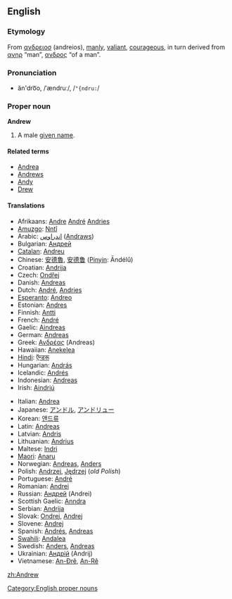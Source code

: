 ==English==

===Etymology===
From {{Gr.}} [[ανδρειοσ]] (andreios), [[manly]], [[valiant]], [[courageous]], in turn derived from [[ ανηρ]] “man”, [[ανδρος]] “of a man”.

===Pronunciation===
*ăn'dro͞o, /ˈændruː/, /<tt>"{ndru:</tt>/

===Proper noun===
[[Category:English proper nouns]]
'''Andrew'''

# A male [[given name]].

====Related terms====
*[[Andrea]] {{italbrac|feminine}}
*[[Andrews]] {{italbrac|surname}}
*[[Andy]] {{italbrac|diminutive}}
*[[Drew]] {{italbrac|diminutive}}

====Translations====
{{top}}
*Afrikaans: [[Andre]] [[André]] [[Andries]]
*[[Amuzgo]]: [[Nntî]]
*Arabic: [[اندراوس]] ([[Andraws]])
*Bulgarian: [[Андрей]]
*[[Catalan]]: [[Andreu]]
*Chinese: [[安德魯]], [[安德鲁]] ([[Pinyin]]: Āndélǔ)
*Croatian: [[Andrija]]
*Czech: [[Ondřej]]
*Danish: [[Andreas#Danish|Andreas]]
*Dutch: [[André#Dutch|André]], [[Andries]]
*[[Esperanto]]: [[Andreo]]
*Estonian: [[Andres]]
*Finnish: [[Antti]]
*French: [[André#French|André]]
*Gaelic: [[Aindreas]]
*German: [[Andreas#German|Andreas]]
*Greek: [[Ανδρέας]] (Andreas)
*Hawaiian: [[Anekelea]]
*[[Hindi]]: [[ऍन्डरू]]
*Hungarian: [[András]]
*Icelandic: [[Andrés#Icelandic|Andrés]]  
*Indonesian: [[Andreas]]
*Irish: [[Aindriú]]
{{mid}}
*Italian: [[Andrea#Italian|Andrea]]
*Japanese: [[アンドル]], [[アンドリュー]]
*Korean: [[앤드류]]
*Latin: [[Andreas#Latin|Andreas]] {{m}}
*Latvian: [[Andris]]
*Lithuanian: [[Andrius]]
*Maltese: [[Indri]]
*[[Maori]]: [[Anaru]]
*Norwegian: [[Andreas#Norwegian|Andreas]], [[Anders#Norwegian|Anders]]
*Polish: [[Andrzej]], [[Jędrzej]] (''old Polish'')
*Portuguese: [[André#Portuguese|André]]
*Romanian: [[Andrei]]
*Russian: [[Андрей]] (Andrei)
*Scottish Gaelic: [[Anndra]]
*Serbian: [[Andrija]]
*Slovak: [[Ondrej]], [[Andrej#Slovak|Andrej]]
*Slovene: [[Andrej#Slovene|Andrej]]
*Spanish: [[Andrés#Spanish|Andrés]], [[Andreas#Spanish|Andreas]]
*[[Swahili]]: [[Andalea]]
*Swedish: [[Anders#Swedish|Anders]], [[Andreas#Swedish|Andreas]]
*Ukrainian: [[Андрiй]] (Andrij)
*Vietnamese: [[An-Đrê]], [[An-Rê]]
{{bottom}}

[[zh:Andrew]]